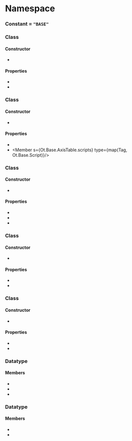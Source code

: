 
# Namespace <Decl s={Ot.Base}/>

### Constant <Decl s={Ot.Base.Tag}/> = `"BASE"`

### Class <Decl s={Ot.Base.Table}/>

#### Constructor

* <Method ctor s={Ot.Base.Table.constructor}/>

#### Properties

* <Member s={Ot.Base.Table.horizontal} type={Data.Maybe(Ot.Base.AxisTable)}/>
* <Member s={Ot.Base.Table.vertical} type={Data.Maybe(Ot.Base.AxisTable)}/>

### Class <Decl s={Ot.Base.AxisTable}/>

#### Constructor

* <Method ctor s={Ot.Base.AxisTable.constructor}/>

#### Properties

* <Member s={Ot.Base.AxisTable.baselineTags} type={Data.Maybe(array(Tag))}/>
* <Member s={Ot.Base.AxisTable.scripts} type={map(Tag, Ot.Base.Script)}/>

### Class <Decl s={Ot.Base.Script}/>

#### Constructor

* <Method ctor s={Ot.Base.Script.constructor}/>

#### Properties

* <Member s={Ot.Base.Script.baseValues} type={Data.Maybe(Ot.Base.BaseValues)}/>
* <Member s={Ot.Base.Script.defaultMinMax} type={Data.Maybe(Ot.Base.MinMaxTable)}/>
* <Member s={Ot.Base.Script.baseLangSysRecords} type={Data.Maybe(map(Tag,Ot.Base.MinMaxTable))}/>

### Class <Decl s={Ot.Base.BaseValues}/>

#### Constructor

* <Method long ctor s={Ot.Base.BaseValues.constructor} args={{defaultBaselineIndex:number,baseValues:map(Tag,Ot.Base.Coord)}}/>

#### Properties

* <Member s={Ot.Base.BaseValues.defaultBaselineIndex} type={number}/>
* <Member s={Ot.Base.BaseValues.baseValues} type={map(Tag,Ot.Base.Coord)}/>

### Class <Decl s={Ot.Base.MinMaxTable}/>

#### Constructor

* <Method long ctor s={Ot.Base.MinMaxTable.constructor} args={{defaultMinMax:Ot.Base.MinMaxValue,featMinMax:map(Tag,Ot.Base.MinMaxValue)}}/>

#### Properties

* <Member s={Ot.Base.MinMaxTable.defaultMinMax} type={Ot.Base.MinMaxValue}/>
* <Member s={Ot.Base.MinMaxTable.featMinMax} type={map(Tag,Ot.Base.MinMaxValue)}/>

### Datatype <Decl s={Ot.Base.Coord}/>

#### Members

* <Member readonly s={Ot.Base.Coord.at} type={Ot.Var.Value}/>
* <Member readonly s={Ot.Base.Coord.pointAttachment} type={optional(Data.Maybe(Ot.Glyph.GlyphPointIDRef))}/>
* <Member readonly s={Ot.Base.Coord.deviceDeltas} type={optional(Data.Maybe(readonly(array(number))))}/>

### Datatype <Decl s={Ot.Base.MinMaxValue}/>

#### Members

* <Member readonly s={Ot.Base.MinMaxValue.minCoord} type={Data.Maybe(Ot.Base.Coord)}/>
* <Member readonly s={Ot.Base.MinMaxValue.maxCoord} type={Data.Maybe(Ot.Base.Coord)}/>
